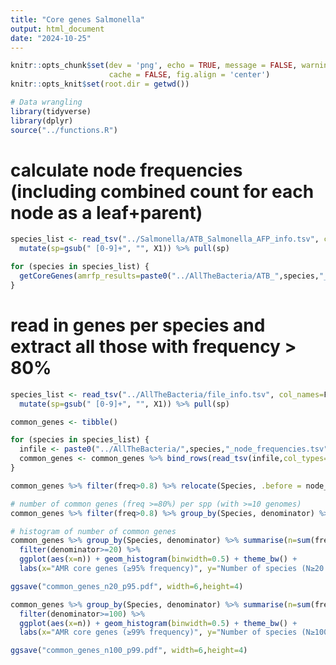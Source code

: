 ```yaml
---
title: "Core genes Salmonella"
output: html_document
date: "2024-10-25"
---
```


```r
knitr::opts_chunk$set(dev = 'png', echo = TRUE, message = FALSE, warning = FALSE,
                      cache = FALSE, fig.align = 'center')
knitr::opts_knit$set(root.dir = getwd())

# Data wrangling
library(tidyverse)
library(dplyr)
source("../functions.R")
```

# calculate node frequencies (including combined count for each node as a leaf+parent)
```r

species_list <- read_tsv("../Salmonella/ATB_Salmonella_AFP_info.tsv", col_names=F) %>% 
  mutate(sp=gsub(" [0-9]+", "", X1)) %>% pull(sp)

for (species in species_list) {
  getCoreGenes(amrfp_results=paste0("../AllTheBacteria/ATB_",species,"_AFP.tsv.gz"), species=species, species_calls="../AllTheBacteria/ATB_species_calls.tsv.gz", amrfp_status="../AllTheBacteria/ATB_AMRFP_status.tsv.gz", hierarchy="../ReferenceGeneHierarchy.txt", outdir="../AllTheBacteria/")
}

```

# read in genes per species and extract all those with frequency > 80%
``` r
species_list <- read_tsv("../AllTheBacteria/file_info.tsv", col_names=F) %>% 
  mutate(sp=gsub(" [0-9]+", "", X1)) %>% pull(sp)

common_genes <- tibble()

for (species in species_list) {
  infile <- paste0("../AllTheBacteria/",species,"_node_frequencies.tsv")
  common_genes <- common_genes %>% bind_rows(read_tsv(infile,col_types="ccccccddddd"))
}
```

``` r

common_genes %>% filter(freq>0.8) %>% relocate(Species, .before = node_id) %>% relocate(freq, .before = node_id) %>% view() %>% write_tsv("core_gene_nodes.tsv")

# number of common genes (freq >=80%) per spp (with >=10 genomes)
common_genes %>% filter(freq>0.8) %>% group_by(Species, denominator) %>% count() %>% filter(denominator>=10) 

# histogram of number of common genes
common_genes %>% group_by(Species, denominator) %>% summarise(n=sum(freq>=0.95)) %>%
  filter(denominator>=20) %>% 
  ggplot(aes(x=n)) + geom_histogram(binwidth=0.5) + theme_bw() + 
  labs(x="AMR core genes (≥95% frequency)", y="Number of species (N≥20 genomes)")

ggsave("common_genes_n20_p95.pdf", width=6,height=4)

common_genes %>% group_by(Species, denominator) %>% summarise(n=sum(freq>=0.99)) %>%
  filter(denominator>=100) %>% 
  ggplot(aes(x=n)) + geom_histogram(binwidth=0.5) + theme_bw() + 
  labs(x="AMR core genes (≥99% frequency)", y="Number of species (N≥100 genomes)")

ggsave("common_genes_n100_p99.pdf", width=6,height=4)

```

